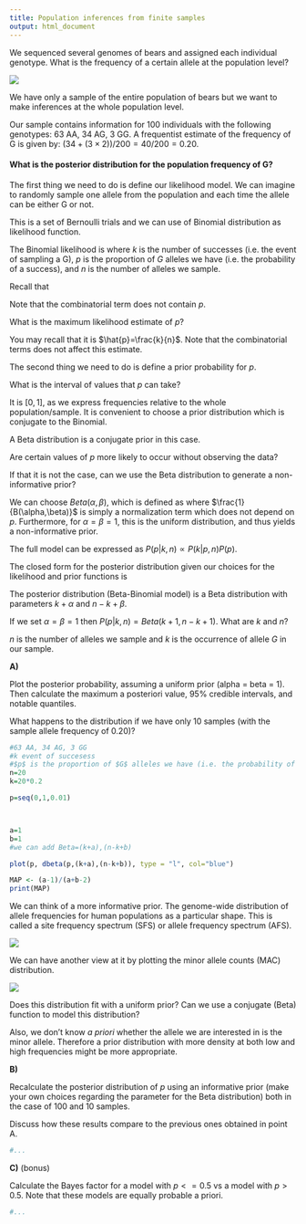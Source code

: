 ```yaml
---
title: Population inferences from finite samples 
output: html_document
---
```


We sequenced several genomes of bears and assigned each individual genotype.
What is the frequency of a certain allele at the population level?

![](Images/BrownBear.jpg)

We have only a sample of the entire population of bears but we want to make inferences at the whole population level.

Our sample contains information for 100 individuals with the following genotypes: 63 AA, 34 AG, 3 GG.
A frequentist estimate of the frequency of G is given by: $(34+(3\times2))/200=40/200=0.20$.

#### What is the posterior distribution for the population frequency of G?

The first thing we need to do is define our likelihood model.
We can imagine to randomly sample one allele from the population and each time the allele can be either G or not.

This is a set of Bernoulli trials and we can use of Binomial distribution as likelihood function.

The Binomial likelihood is
\begin{equation}
     P(k|p,n) = ( \genfrac{}{}{0pt}{}{n}{k} ) p^k(1-p)^{n-k}
\end{equation}
where $k$ is the number of successes (i.e. the event of sampling a G), $p$ is the proportion of $G$ alleles we have (i.e. the probability of a success), and $n$ is the number of alleles we sample.

Recall that
\begin{equation}
    (\genfrac{}{}{0pt}{}{n}{k}) = \frac{n!}{k!(n-k)!}
\end{equation}

Note that the combinatorial term does not contain $p$.

What is the maximum likelihood estimate of $p$?

You may recall that it is $\hat{p}=\frac{k}{n}$.
Note that the combinatorial terms does not affect this estimate.

The second thing we need to do is define a prior probability for $p$.

What is the interval of values that $p$ can take?

It is $[0,1]$, as we express frequencies relative to the whole population/sample.
It is convenient to choose a prior distribution which is conjugate to the Binomial.

A Beta distribution is a conjugate prior in this case.

Are certain values of $p$ more likely to occur without observing the data?

If that it is not the case, can we use the Beta distribution to generate a non-informative prior?

We can choose $Beta(\alpha,\beta)$, which is defined as
\begin{equation}
    P(p) = \frac{1}{B(\alpha,\beta)} p^{\alpha-1}(1-p)^{\beta-1}
\end{equation}
where $\frac{1}{B(\alpha,\beta)}$ is simply a normalization term which does not depend on $p$. Furthermore, for $\alpha = \beta = 1$, this is the uniform distribution, and thus yields a non-informative prior.

The full model can be expressed as $P(p|k,n) \propto P(k|p,n)P(p)$.

The closed form for the posterior distribution given our choices for the likelihood and prior functions is

\begin{equation}
    P(p|k,n) \propto p^{k+\alpha-1}(1-p)^{n-k+\beta-1}
\end{equation}

The posterior distribution (Beta-Binomial model) is a Beta distribution with parameters $k+\alpha$ and $n-k+\beta$.

If we set $\alpha=\beta=1$ then $P(p|k,n)=Beta(k+1,n-k+1)$.
What are $k$ and $n$?

$n$ is the number of alleles we sample and $k$ is the occurrence of allele $G$ in our sample.

__A)__ 

Plot the posterior probability, assuming a uniform prior (alpha = beta = 1). Then calculate the maximum a posteriori value, 95\% credible intervals, and notable quantiles. 

What happens to the distribution if we have only 10 samples (with the sample allele frequency of 0.20)?

```r
#63 AA, 34 AG, 3 GG
#k event of succesess
#$p$ is the proportion of $G$ alleles we have (i.e. the probability of a success), and $n$ is the number of alleles we sample.
n=20
k=20*0.2

p=seq(0,1,0.01)



a=1
b=1
#we can add Beta=(k+a),(n-k+b)

plot(p, dbeta(p,(k+a),(n-k+b)), type = "l", col="blue")

MAP <- (a-1)/(a+b-2)
print(MAP)

```

We can think of a more informative prior.
The genome-wide distribution of allele frequencies for human populations as a particular shape. This is called a site frequency spectrum (SFS) or allele frequency spectrum (AFS).

![](Images/AFS.png)

We can have another view at it by plotting the minor allele counts (MAC) distribution.

![](Images/MAC.png)

Does this distribution fit with a uniform prior?
Can we use a conjugate (Beta) function to model this distribution?

Also, we don't know _a priori_ whether the allele we are interested in is the minor allele.
Therefore a prior distribution with more density at both low and high frequencies might be more appropriate.

__B)__

Recalculate the posterior distribution of $p$ using an informative prior (make your own
choices regarding the parameter for the Beta distribution) both in the case of 100 and 10 samples.

Discuss how these results compare to the previous ones obtained in point A.

```r
#...
```

__C)__ (bonus)

Calculate the Bayes factor for a model with $p<=0.5$ vs a model with $p>0.5$. Note that these models are equally probable a priori.

```r
#...
```

